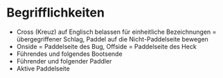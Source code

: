 # Begrifflichkeiten {.unnumbered}

- Cross (Kreuz) auf Englisch belassen für einheitliche Bezeichnungen = übergegriffener Schlag, Paddel auf die Nicht-Paddelseite bewegen
- Onside = Paddelseite des Bug, Offside = Paddelseite des Heck
- Führendes und folgendes Bootsende
- Führender und folgender Paddler
- Aktive Paddelseite

